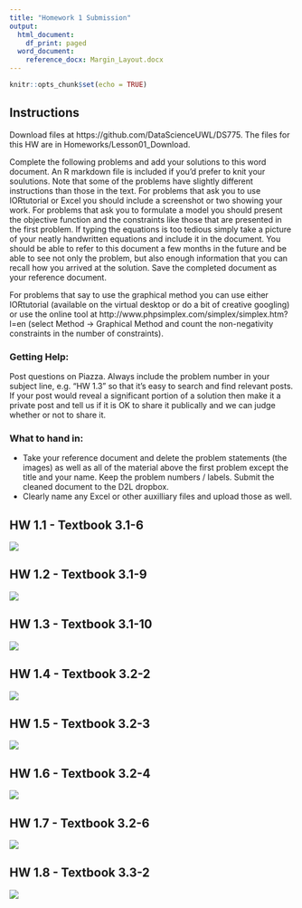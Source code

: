 ```yaml
---
title: "Homework 1 Submission"
output:
  html_document:
    df_print: paged
  word_document:
    reference_docx: Margin_Layout.docx
---
```


```r
knitr::opts_chunk$set(echo = TRUE)
```

## Instructions

Download files at https://github.com/DataScienceUWL/DS775.  The files for this HW are in Homeworks/Lesson01_Download.

Complete the following problems and add your solutions to this word document.  An R markdown file is included if you'd prefer to knit your soulutions. Note that some of the problems have slightly different instructions than those in the text.  For problems that ask you to use IORtutorial or Excel you should include a screenshot or two showing your work.  For problems that ask you to formulate a model you should present the objective function and the constraints like those that are presented in the first problem.  If typing the equations is too tedious simply take a picture of your neatly handwritten equations and include it in the document.  You should be able to refer to this document a few months in the future and be able to see not only the problem, but also enough information that you can recall how you arrived at the solution.  Save the completed document as your reference document.

For problems that say to use the graphical method you can use either IORtutorial (available on the virtual desktop or do a bit of creative googling) or use the online tool at http://www.phpsimplex.com/simplex/simplex.htm?l=en (select Method -> Graphical Method and count the non-negativity constraints in the number of constraints).

### Getting Help:  

Post questions on Piazza.  Always include the problem number in your subject line, e.g. "HW 1.3" so that it's easy to search and find relevant posts.  If your post would reveal a significant portion of a solution then make it a private post and tell us if it is OK to share it publically and we can judge whether or not to share it.  

### What to hand in:

* Take your reference document and delete the problem statements (the images) as well as all of the material above the first problem except the title and your name.  Keep the problem numbers / labels.  Submit the cleaned document to the D2L dropbox.
* Clearly name any Excel or other auxilliary files and upload those as well.

## HW 1.1 - Textbook 3.1-6

![](./images/Problem 1.1.png)

## HW 1.2 - Textbook 3.1-9

![](./images/Problem 1.2.png)

## HW 1.3 - Textbook 3.1-10

![](./images/Problem 1.3.png)

## HW 1.4 - Textbook 3.2-2

![](./images/Problem 1.4.png)

## HW 1.5 - Textbook 3.2-3

![](./images/Problem 1.5.png)

## HW 1.6 - Textbook 3.2-4

![](./images/Problem 1.6.png)

## HW 1.7 - Textbook 3.2-6

![](./images/Problem 1.7.png)

## HW 1.8 - Textbook 3.3-2

![](./images/Problem 1.8.png)

